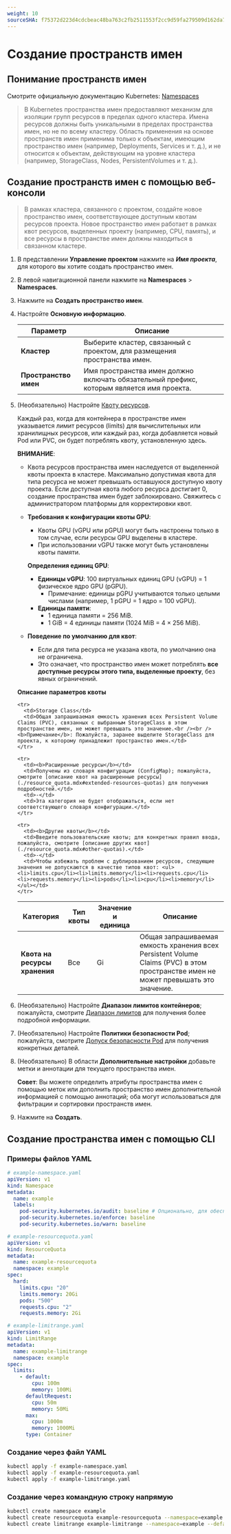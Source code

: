 ```yaml
---
weight: 10
sourceSHA: f75372d223d4cdcbeac48ba763c2fb2511553f2cc9d59fa279509d162da7464e
---
```


# Создание пространств имен

## Понимание пространств имен

Смотрите официальную документацию Kubernetes: [Namespaces](https://kubernetes.io/docs/reference/kubernetes-api/cluster-resources/namespace-v1/)

> В Kubernetes пространства имен предоставляют механизм для изоляции групп ресурсов в пределах одного кластера. Имена ресурсов должны быть уникальными в пределах пространства имен, но не по всему кластеру. Область применения на основе пространств имен применима только к объектам, имеющим пространство имен (например, Deployments, Services и т. д.), и не относится к объектам, действующим на уровне кластера (например, StorageClass, Nodes, PersistentVolumes и т. д.).

## Создание пространств имен с помощью веб-консоли

> В рамках кластера, связанного с проектом, создайте новое пространство имен, соответствующее доступным квотам ресурсов проекта. Новое пространство имен работает в рамках квот ресурсов, выделенных проекту (например, CPU, память), и все ресурсы в пространстве имен должны находиться в связанном кластере.

1. В представлении **Управление проектом** нажмите на ***Имя проекта***, для которого вы хотите создать пространство имен.

2. В левой навигационной панели нажмите на **Namespaces** > **Namespaces**.

3. Нажмите на **Создать пространство имен**.

4. Настройте **Основную информацию**.

   | Параметр     | Описание                                                                    |
   | ------------- | ------------------------------------------------------------------------------ |
   | **Кластер**   | Выберите кластер, связанный с проектом, для размещения пространства имен.                |
   | **Пространство имен** | Имя пространства имен должно включать обязательный префикс, которым является имя проекта. |

5. (Необязательно) Настройте [Квоту ресурсов](./resource_quota.mdx).

   Каждый раз, когда для контейнера в пространстве имен указывается лимит ресурсов (limits) для вычислительных или хранилищных ресурсов, или каждый раз, когда добавляется новый Pod или PVC, он будет потреблять квоту, установленную здесь.

   **ВНИМАНИЕ**:

   - Квота ресурсов пространства имен наследуется от выделенной квоты проекта в кластере. Максимально допустимая квота для типа ресурса не может превышать оставшуюся доступную квоту проекта. Если доступная квота любого ресурса достигает 0, создание пространства имен будет заблокировано. Свяжитесь с администратором платформы для корректировки квот.

   - **Требования к конфигурации квоты GPU**:

     - Квоты GPU (vGPU или pGPU) могут быть настроены только в том случае, если ресурсы GPU выделены в кластере.
     - При использовании vGPU также могут быть установлены квоты памяти.

     **Определения единиц GPU**:

     - **Единицы vGPU**: 100 виртуальных единиц GPU (vGPU) = 1 физическое ядро GPU (pGPU).
       - Примечание: единицы pGPU учитываются только целыми числами (например, 1 pGPU = 1 ядро = 100 vGPU).
     - **Единицы памяти**:
       - 1 единица памяти = 256 MiB.
       - 1 GiB = 4 единицы памяти (1024 MiB = 4 × 256 MiB).

   - **Поведение по умолчанию для квот**:
     - Если для типа ресурса не указана квота, по умолчанию она не ограничена.
     - Это означает, что пространство имен может потреблять **все доступные ресурсы этого типа, выделенные проекту**, без явных ограничений.

   **Описание параметров квоты**

   <table>
     <thead>
       <tr>
         <th>Категория</th>
         <th>Тип квоты</th>
         <th>Значение и единица</th>
         <th>Описание</th>
       </tr>
     </thead>

     <tbody>
       <tr>
         <td rowSpan={2}><b>Квота на ресурсы хранения</b></td>
         <td>Все</td>
         <td rowSpan={2}>Gi</td>
         <td>Общая запрашиваемая емкость хранения всех Persistent Volume Claims (PVC) в этом пространстве имен не может превышать это значение.</td>
       </tr>

       <tr>
         <td>Storage Class</td>
         <td>Общая запрашиваемая емкость хранения всех Persistent Volume Claims (PVC), связанных с выбранным StorageClass в этом пространстве имен, не может превышать это значение.<br /><br /><b>Примечание</b>: Пожалуйста, заранее выделите StorageClass для проекта, к которому принадлежит пространство имен.</td>
       </tr>

       <tr>
         <td><b>Расширенные ресурсы</b></td>
         <td>Получены из словаря конфигурации (ConfigMap); пожалуйста, смотрите [описание квот на расширенные ресурсы](./resource_quota.mdx#extended-resources-quotas) для получения подробностей.</td>
         <td>-</td>
         <td>Эта категория не будет отображаться, если нет соответствующего словаря конфигурации.</td>
       </tr>

       <tr>
         <td><b>Другие квоты</b></td>
         <td>Введите пользовательские квоты; для конкретных правил ввода, пожалуйста, смотрите [описание других квот](./resource_quota.mdx#other-quotas).</td>
         <td>-</td>
         <td>Чтобы избежать проблем с дублированием ресурсов, следующие значения не допускаются в качестве типов квот: <ul><li>limits.cpu</li><li>limits.memory</li><li>requests.cpu</li><li>requests.memory</li><li>pods</li><li>cpu</li><li>memory</li></ul></td>
       </tr>
     </tbody>
   </table>

6. (Необязательно) Настройте **Диапазон лимитов контейнеров**; пожалуйста, смотрите [Диапазон лимитов](./limit_range.mdx) для получения более подробной информации.

7. (Необязательно) Настройте **Политики безопасности Pod**; пожалуйста, смотрите [Допуск безопасности Pod](./security_policies.mdx) для получения конкретных деталей.

8. (Необязательно) В области **Дополнительные настройки** добавьте метки и аннотации для текущего пространства имен.

   **Совет**: Вы можете определить атрибуты пространства имен с помощью меток или дополнить пространство имен дополнительной информацией с помощью аннотаций; оба могут использоваться для фильтрации и сортировки пространств имен.

9. Нажмите на **Создать**.

## Создание пространства имен с помощью CLI

<a id="namespace-yaml" />

### Примеры файлов YAML

```yaml
# example-namespace.yaml
apiVersion: v1
kind: Namespace
metadata:
  name: example
  labels:
    pod-security.kubernetes.io/audit: baseline # Опционально, для обеспечения безопасности рекомендуется выбрать базовый или ограниченный режим.
    pod-security.kubernetes.io/enforce: baseline 
    pod-security.kubernetes.io/warn: baseline

# example-resourcequota.yaml
apiVersion: v1
kind: ResourceQuota
metadata:
  name: example-resourcequota
  namespace: example
spec:
  hard:
    limits.cpu: "20"
    limits.memory: 20Gi
    pods: "500"
    requests.cpu: "2"
    requests.memory: 2Gi

# example-limitrange.yaml
apiVersion: v1
kind: LimitRange
metadata:
  name: example-limitrange
  namespace: example
spec:
  limits:
    - default:
        cpu: 100m
        memory: 100Mi
      defaultRequest:
        cpu: 50m
        memory: 50Mi
      max:
        cpu: 1000m
        memory: 1000Mi
      type: Container

```

### Создание через файл YAML

```bash
kubectl apply -f example-namespace.yaml
kubectl apply -f example-resourcequota.yaml
kubectl apply -f example-limitrange.yaml
```

### Создание через командную строку напрямую

```bash
kubectl create namespace example
kubectl create resourcequota example-resourcequota --namespace=example --hard=limits.cpu=20,limits.memory=20Gi,pods=500 
kubectl create limitrange example-limitrange --namespace=example --default='cpu=100m,memory=100Mi' --default-request='cpu=50m,memory=50Mi' --max='cpu=1000m,memory=1000Mi'
```
